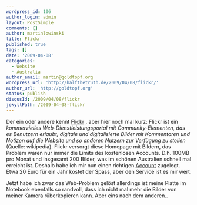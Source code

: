 ```yaml
---
wordpress_id: 106
author_login: admin
layout: PostSimple
comments: []
author: martinlowinski
title: Flickr
published: true
tags: []
date: '2009-04-08'
categories:
  - Website
  - Australia
author_email: martin@goldtopf.org
wordpress_url: 'http://halfthetruth.de/2009/04/08/flickr/'
author_url: 'http://goldtopf.org'
status: publish
disqusId: /2009/04/08/flickr
jekyllPath: /2009-04-08-flickr
---
```


Der ein oder andere kennt <a href="http://flickr.com/">Flickr</a> , aber hier noch mal kurz: Flickr ist ein <cite>kommerzielles Web-Dienstleistungsportal mit Community-Elementen, das es Benutzern erlaubt, digitale und digitalisierte Bilder mit Kommentaren und Notizen auf die Website und so anderen Nutzern zur Verf&uuml;gung zu stellen</cite> (Quelle: wikipedia).
Flickr versorgt diese Homepage mit Bildern, das Problem waren nur immer die Limits des kostenlosen Accounts. D.h. 100MB pro Monat und insgesamt 200 Bilder, was im sch&ouml;nen Australien schnell mal erreicht ist. Deshalb habe ich mir nun einen richtigen <a href="http://flickr.com/photos/c0b0lt">Account</a> zugelegt. Etwa 20 Euro f&uuml;r ein Jahr kostet der Spass, aber den Service ist es mir wert.

Jetzt habe ich zwar das Web-Problem gel&ouml;st allerdings ist meine Platte im Notebook ebenfalls so randvoll, dass ich nicht mal mehr die Bilder von meiner Kamera r&uuml;berkopieren kann. Aber eins nach dem anderen..
